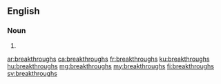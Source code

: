 ==English==

===Noun===
{{head|en|noun plural form}}

# {{plural of|breakthrough|lang=en}}

[[ar:breakthroughs]]
[[ca:breakthroughs]]
[[fr:breakthroughs]]
[[ku:breakthroughs]]
[[hu:breakthroughs]]
[[mg:breakthroughs]]
[[my:breakthroughs]]
[[fi:breakthroughs]]
[[sv:breakthroughs]]